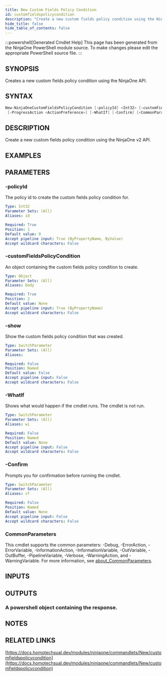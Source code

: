 ```yaml
---
title: New Custom Fields Policy Condition
id: customfieldspolicycondition
description: "Create a new custom fields policy condition using the NinjaOne v2 API."
hide_title: false
hide_table_of_contents: false
---
```


:::powershell[Generated Cmdlet Help]
This page has been generated from the NinjaOne PowerShell module source. To make changes please edit the appropriate PowerShell source file.
:::

## SYNOPSIS

Creates a new custom fields policy condition using the NinjaOne API.

## SYNTAX

```powershell
New-NinjaOneCustomFieldsPolicyCondition [-policyId] <Int32> [-customFieldsPolicyCondition] <Object> [-show]
 [-ProgressAction <ActionPreference>] [-WhatIf] [-Confirm] [<CommonParameters>]
```

## DESCRIPTION

Create a new custom fields policy condition using the NinjaOne v2 API.

## EXAMPLES

## PARAMETERS

### -policyId

The policy id to create the custom fields policy condition for.

```yaml
Type: Int32
Parameter Sets: (All)
Aliases: id

Required: True
Position: 1
Default value: 0
Accept pipeline input: True (ByPropertyName, ByValue)
Accept wildcard characters: False
```

### -customFieldsPolicyCondition

An object containing the custom fields policy condition to create.

```yaml
Type: Object
Parameter Sets: (All)
Aliases: body

Required: True
Position: 2
Default value: None
Accept pipeline input: True (ByPropertyName)
Accept wildcard characters: False
```

### -show

Show the custom fields policy condition that was created.

```yaml
Type: SwitchParameter
Parameter Sets: (All)
Aliases:

Required: False
Position: Named
Default value: False
Accept pipeline input: False
Accept wildcard characters: False
```

### -WhatIf

Shows what would happen if the cmdlet runs.
The cmdlet is not run.

```yaml
Type: SwitchParameter
Parameter Sets: (All)
Aliases: wi

Required: False
Position: Named
Default value: None
Accept pipeline input: False
Accept wildcard characters: False
```

### -Confirm

Prompts you for confirmation before running the cmdlet.

```yaml
Type: SwitchParameter
Parameter Sets: (All)
Aliases: cf

Required: False
Position: Named
Default value: None
Accept pipeline input: False
Accept wildcard characters: False
```

### CommonParameters

This cmdlet supports the common parameters: -Debug, -ErrorAction, -ErrorVariable, -InformationAction, -InformationVariable, -OutVariable, -OutBuffer, -PipelineVariable, -Verbose, -WarningAction, and -WarningVariable. For more information, see [about_CommonParameters](http://go.microsoft.com/fwlink/?LinkID=113216).

## INPUTS


## OUTPUTS

### A powershell object containing the response.

## NOTES

## RELATED LINKS

[https://docs.homotechsual.dev/modules/ninjaone/commandlets/New/customfieldspolicycondition](https://docs.homotechsual.dev/modules/ninjaone/commandlets/New/customfieldspolicycondition)
